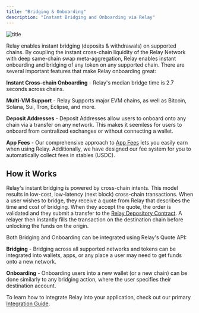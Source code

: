 ```yaml
---
title: "Bridging & Onboarding"
description: "Instant Bridging and Onboarding via Relay"
---
```


![title](/images/swap-widget.png)

Relay enables instant bridging (deposits & withdrawals) on supported chains. By coupling the instant cross-chain liquidity of the Relay Network with deep same-chain swap meta-aggregation, Relay enables instant onboarding and bridging of any token on any supported chain. There are several important features that make Relay onboarding great:

**Instant Cross-chain Onboarding** - Relay's median bridge time is 2.7 seconds across chains.

**Multi-VM Support** - Relay Supports major EVM chains, as well as Bitcoin, Solana, Sui, Tron, Eclipse, and more.

**Deposit Addresses** - Deposit Addresses allow users to onboard onto any chain via a transfer on any network. This makes it seemless for users to onboard from centralized exchanges or without connecting a wallet.

**App Fees** - Our comprehensive approach to [App Fees](/features/app-fees) lets you easily earn when using Relay. Additionally, we have designed our fee system for you to automatically collect fees in stables (USDC).

## How it Works

Relay's instant bridging is powered by cross-chain intents. This model results in low-cost, low-latency (next block) cross-chain transactions. When a user wishes to bridge, they receive a quote from Relay that describes the time and cost of bridging. When they accept the quote, the order is validated and they submit a transfer to the [Relay Depository Contract](/references/protocol/overview). A relayer then instantly fills the transaction on the destination chain before unlocking the funds on the origin.

Both Bridging and Onboarding can be integrated using Relay's Quote API:

**Bridging** - Bridging across all supported networks and tokens can be integrated into wallets, apps, or any place a user may need to get funds onto a new network.

**Onboarding** - Onboarding users into a new wallet (or a new chain) can be done similarly to any bridging action, where the user specifies their destination account.

To learn how to integrate Relay into your application, check out our primary [Integration Guide](/references/api/api_guides/bridging-integration-guide).
